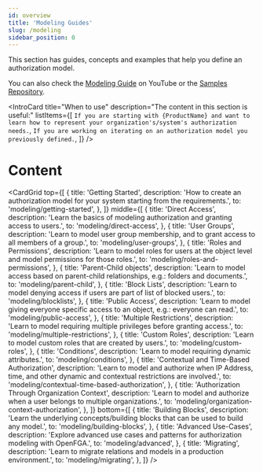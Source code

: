 ```yaml
---
id: overview
title: 'Modeling Guides'
slug: /modeling
sidebar_position: 0
---
```



<DocumentationNotice />

This section has guides, concepts and examples that help you define an authorization model. 

You can also check the [Modeling Guide](https://www.youtube.com/watch?v=5Lwy9aHXXHE&list=PLUR5l-oTFZqWaDdhEOVt_IfPOIbKo1Ypt) on YouTube or the [Samples Repository](https://github.com/openfga/sample-stores).

<IntroCard
  title="When to use"
  description="The content in this section is useful:"
  listItems={[
    `If you are starting with {ProductName} and want to learn how to represent your organization's/system's authorization needs.`,
    `If you are working on iterating on an authorization model you previously defined.`,
  ]}
/>

# Content

<CardGrid
  top={[
    {
      title: 'Getting Started',
      description: 'How to create an authorization model for your system starting from the requirements.',
      to: 'modeling/getting-started',
    },
  ]}
  middle={[
    {
      title: 'Direct Access',
      description: 'Learn the basics of modeling authorization and granting access to users.',
      to: 'modeling/direct-access',
    },
    {
      title: 'User Groups',
      description: 'Learn to model user group membership, and to grant access to all members of a group.',
      to: 'modeling/user-groups',
    },
    {
      title: 'Roles and Permissions',
      description: 'Learn to model roles for users at the object level and model permissions for those roles.',
      to: 'modeling/roles-and-permissions',
    },
    {
      title: 'Parent-Child objects',
      description: 'Learn to model access based on parent-child relationships, e.g.: folders and documents.',
      to: 'modeling/parent-child',
    },
    {
      title: 'Block Lists',
      description: 'Learn to model denying access if users are part of list of blocked users.',
      to: 'modeling/blocklists',
    },
    {
      title: 'Public Access',
      description: 'Learn to model giving everyone specific access to an object, e.g.: everyone can read.',
      to: 'modeling/public-access',
    },
    {
      title: 'Multiple Restrictions',
      description: 'Learn to model requiring multiple privileges before granting access.',
      to: 'modeling/multiple-restrictions',
    },
    {
      title: 'Custom Roles',
      description: 'Learn to model custom roles that are created by users.',
      to: 'modeling/custom-roles',
    },
    {
      title: 'Conditions',
      description: 'Learn to model requiring dynamic attributes.',
      to: 'modeling/conditions',
    },
    {
      title: 'Contextual and Time-Based Authorization',
      description:
        'Learn to model and authorize when IP Address, time, and other dynamic and contextual restrictions are involved.',
      to: 'modeling/contextual-time-based-authorization',
    },
    {
      title: 'Authorization Through Organization Context',
      description: 'Learn to model and authorize when a user belongs to multiple organizations.',
      to: 'modeling/organization-context-authorization',
    },
  ]}
  bottom={[
    {
      title: 'Building Blocks',
      description: 'Learn the underlying concepts/building blocks that can be used to build any model.',
      to: 'modeling/building-blocks',
    },
    {
      title: 'Advanced Use-Cases',
      description: 'Explore advanced use cases and patterns for authorization modeling with OpenFGA.',
      to: 'modeling/advanced',
    },
    {
      title: 'Migrating',
      description: 'Learn to migrate relations and models in a production environment.',
      to: 'modeling/migrating',
    },
  ]}
/>
